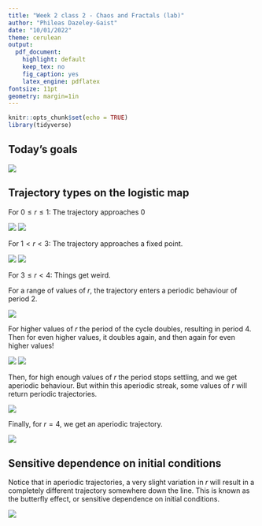 ```yaml
---
title: "Week 2 class 2 - Chaos and Fractals (lab)"
author: "Phileas Dazeley-Gaist"
date: "10/01/2022"
theme: cerulean
output:
  pdf_document:
    highlight: default
    keep_tex: no
    fig_caption: yes
    latex_engine: pdflatex
fontsize: 11pt
geometry: margin=1in
---
```


```r
knitr::opts_chunk$set(echo = TRUE)
library(tidyverse)
```

## Today's goals

![](w2c2 figures/goals.png)

## Trajectory types on the logistic map

For $0 \leq r \leq 1$: The trajectory approaches $0$

![](w2c2 figures/0.5.png)
![](w2c2 figures/0.5.png)

For $1 < r < 3$: The trajectory approaches a fixed point.

![](w2c2 figures/1.5.png)
![](w2c2 figures/2.9.png)

For $3 \leq r < 4$: Things get weird.

For a range of values of $r$, the trajectory enters a periodic behaviour of period 2.

![](w2c2 figures/3.3.png)

For higher values of $r$ the period of the cycle doubles, resulting in period 4.
Then for even higher values, it doubles again, and then again for even higher values!

![](w2c2 figures/3.5.png)
![](w2c2 figures/3.56.png)

Then, for high enough values of $r$ the period stops settling, and we get aperiodic behaviour. But within this aperiodic streak, some values of $r$ will return periodic trajectories.

![](w2c2 figures/3.835.png)

Finally, for $r = 4$, we get an aperiodic trajectory. 

![](w2c2 figures/4.png)

## Sensitive dependence on initial conditions

Notice that in aperiodic trajectories, a very slight variation in $r$ will result in a completely different trajectory somewhere down the line. This is known as the butterfly effect, or sensitive dependence on initial conditions. 

![](w2c2 figures/sensitive dependence on initial conditions.png)